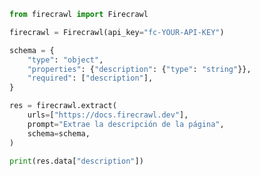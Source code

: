 ```python Python
from firecrawl import Firecrawl

firecrawl = Firecrawl(api_key="fc-YOUR-API-KEY")

schema = {
    "type": "object",
    "properties": {"description": {"type": "string"}},
    "required": ["description"],
}

res = firecrawl.extract(
    urls=["https://docs.firecrawl.dev"],
    prompt="Extrae la descripción de la página",
    schema=schema,
)

print(res.data["description"])
```
